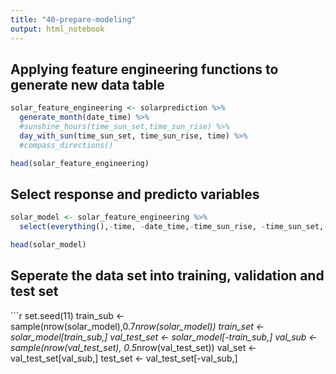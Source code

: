 ```yaml
---
title: "40-prepare-modeling"
output: html_notebook
---
```


## Applying feature engineering functions to generate new data table
```r
solar_feature_engineering <- solarprediction %>% 
  generate_month(date_time) %>% 
  #sunshine_hours(time_sun_set,time_sun_rise) %>% 
  day_with_sun(time_sun_set, time_sun_rise, time) %>% 
  #compass_directions()

head(solar_feature_engineering)
```


## Select response and predicto variables

```r
solar_model <- solar_feature_engineering %>% 
  select(everything(),-time, -date_time,-time_sun_rise, -time_sun_set,-wind_direction_degrees)

head(solar_model)
```

## Seperate the data set into training, validation and test set 
```r
set.seed(11)
train_sub <- sample(nrow(solar_model),0.7*nrow(solar_model))
train_set <- solar_model[train_sub,]
val_test_set <- solar_model[-train_sub,]
val_sub <- sample(nrow(val_test_set), 0.5*nrow(val_test_set))
val_set <- val_test_set[val_sub,]
test_set <- val_test_set[-val_sub,]